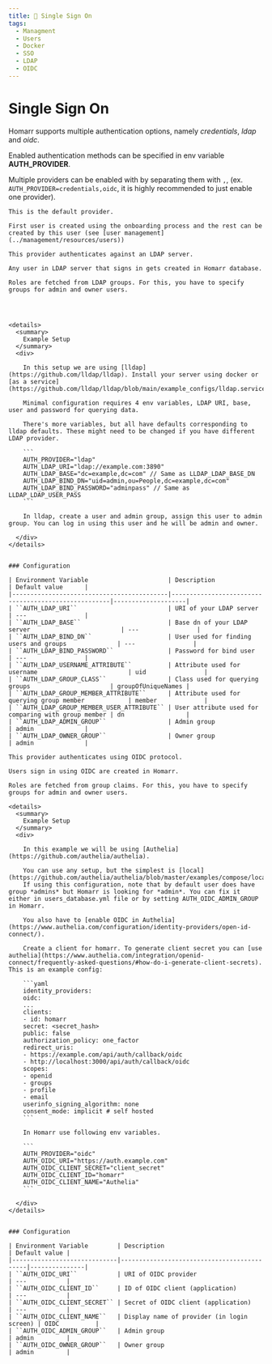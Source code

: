 ```yaml
---
title: 🙋 Single Sign On
tags:
  - Managment
  - Users
  - Docker
  - SSO
  - LDAP
  - OIDC
---
```



# Single Sign On

Homarr supports multiple authentication options, namely *credentials*, *ldap* and *oidc*.

Enabled authentication methods can be specified in env variable **AUTH_PROVIDER**.

Multiple providers can be enabled with by separating them with `,`, (ex. `AUTH_PROVIDER=credentials,oidc`, it is highly recommended to just enable one provider).

<Tabs>
  <TabItem value="credentials" label="Credentials Provider" default>

    This is the default provider.

    First user is created using the onboarding process and the rest can be created by this user (see [user management](../management/resources/users))

  </TabItem>
  <TabItem value="ldap" label="LDAP provider">

    This provider authenticates against an LDAP server.

    Any user in LDAP server that signs in gets created in Homarr database.

    Roles are fetched from LDAP groups. For this, you have to specify groups for admin and owner users.




    <details>
      <summary>
        Example Setup
      </summary>
      <div>

        In this setup we are using [lldap](https://github.com/lldap/lldap). Install your server using docker or [as a service](https://github.com/lldap/lldap/blob/main/example_configs/lldap.service).

        Minimal configuration requires 4 env variables, LDAP URI, base, user and password for querying data.

        There's more variables, but all have defaults corresponding to lldap defaults. These might need to be changed if you have different LDAP provider.

        ```
        AUTH_PROVIDER="ldap"
        AUTH_LDAP_URI="ldap://example.com:3890"
        AUTH_LDAP_BASE="dc=example,dc=com" // Same as LLDAP_LDAP_BASE_DN
        AUTH_LDAP_BIND_DN="uid=admin,ou=People,dc=example,dc=com"
        AUTH_LDAP_BIND_PASSWORD="adminpass" // Same as LLDAP_LDAP_USER_PASS
        ```

        In lldap, create a user and admin group, assign this user to admin group. You can log in using this user and he will be admin and owner.

      </div>
    </details>


    ### Configuration

    | Environment Variable                      | Description                                         | Default value      |
    |-------------------------------------------|-----------------------------------------------------|--------------------|
    | ``AUTH_LDAP_URI``                         | URI of your LDAP server                             | ---                |
    | ``AUTH_LDAP_BASE``                        | Base dn of your LDAP server                         | ---                |
    | ``AUTH_LDAP_BIND_DN``                     | User used for finding users and groups              | ---                |
    | ``AUTH_LDAP_BIND_PASSWORD``               | Password for bind user                              | ---                |
    | ``AUTH_LDAP_USERNAME_ATTRIBUTE``          | Attribute used for username                         | uid                |
    | ``AUTH_LDAP_GROUP_CLASS``                 | Class used for querying groups                      | groupOfUniqueNames |
    | ``AUTH_LDAP_GROUP_MEMBER_ATTRIBUTE``      | Attribute used for querying group member            | member             |
    | ``AUTH_LDAP_GROUP_MEMBER_USER_ATTRIBUTE`` | User attribute used for comparing with group member | dn                 |
    | ``AUTH_LDAP_ADMIN_GROUP``                 | Admin group                                         | admin              |
    | ``AUTH_LDAP_OWNER_GROUP``                 | Owner group                                         | admin              |


  </TabItem>
  <TabItem value="oidc" label="OIDC provider">

    This provider authenticates using OIDC protocol.

    Users sign in using OIDC are created in Homarr.

    Roles are fetched from group claims. For this, you have to specify groups for admin and owner users.

    <details>
      <summary>
        Example Setup
      </summary>
      <div>

        In this example we will be using [Authelia](https://github.com/authelia/authelia).

        You can use any setup, but the simplest is [local](https://github.com/authelia/authelia/blob/master/examples/compose/local/authelia/configuration.yml).
        If using this configuration, note that by default user does have group *admins* but Homarr is looking for *admin*. You can fix it either in users_database.yml file or by setting AUTH_OIDC_ADMIN_GROUP in Homarr.

        You also have to [enable OIDC in Authelia](https://www.authelia.com/configuration/identity-providers/open-id-connect/).

        Create a client for homarr. To generate client secret you can [use authelia](https://www.authelia.com/integration/openid-connect/frequently-asked-questions/#how-do-i-generate-client-secrets). This is an example config:

        ```yaml
        identity_providers:
        oidc:
        ...
        clients:
        - id: homarr
        secret: <secret_hash>
        public: false
        authorization_policy: one_factor
        redirect_uris:
        - https://example.com/api/auth/callback/oidc
        - http://localhost:3000/api/auth/callback/oidc
        scopes:
        - openid
        - groups
        - profile
        - email
        userinfo_signing_algorithm: none
        consent_mode: implicit # self hosted
        ```

        In Homarr use following env variables.

        ```
        AUTH_PROVIDER="oidc"
        AUTH_OIDC_URI="https://auth.example.com"
        AUTH_OIDC_CLIENT_SECRET="client_secret"
        AUTH_OIDC_CLIENT_ID="homarr"
        AUTH_OIDC_CLIENT_NAME="Authelia"
        ```

      </div>
    </details>


    ### Configuration

    | Environment Variable        | Description                                | Default value |
    |-----------------------------|--------------------------------------------|---------------|
    | ``AUTH_OIDC_URI``           | URI of OIDC provider                       | ---           |
    | ``AUTH_OIDC_CLIENT_ID``     | ID of OIDC client (application)            | ---           |
    | ``AUTH_OIDC_CLIENT_SECRET`` | Secret of OIDC client (application)        | ---           |
    | ``AUTH_OIDC_CLIENT_NAME``   | Display name of provider (in login screen) | OIDC          |
    | ``AUTH_OIDC_ADMIN_GROUP``   | Admin group                                | admin         |
    | ``AUTH_OIDC_OWNER_GROUP``   | Owner group                                | admin         |


  </TabItem>
</Tabs>